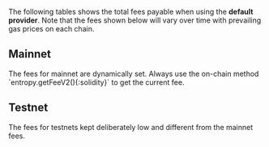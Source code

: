 
The following tables shows the total fees payable when using the **default provider**.
Note that the fees shown below will vary over time with prevailing gas prices on each chain.

## Mainnet

<Callout emoji="⚠️">
  The fees for mainnet are dynamically set. Always use the on-chain method `entropy.getFeeV2(){:solidity}` to get the current fee.
</Callout>

<EntropyFees networkName="mainnet" url={FORTUNA_API_URLS.MAINNET} />

## Testnet

<Callout type="info" emoji="ℹ️">
  The fees for testnets kept deliberately low and different from the mainnet
  fees.
</Callout>

<EntropyFees networkName="testnet" url={FORTUNA_API_URLS.TESTNET} />
